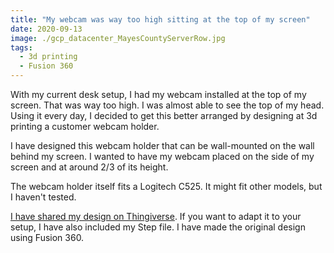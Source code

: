 ```yaml
---
title: "My webcam was way too high sitting at the top of my screen"
date: 2020-09-13
image: ./gcp_datacenter_MayesCountyServerRow.jpg
tags:
  - 3d printing
  - Fusion 360
---
```


With my current desk setup, I had my webcam installed at the top of my screen. That was way too high. I was almost able to see the top of my head. Using it every day, I decided to get this better arranged by designing at 3d printing a customer webcam holder.

I have designed this webcam holder that can be wall-mounted on the wall behind my screen. I wanted to have my webcam placed on the side of my screen and at around 2/3 of its height.

The webcam holder itself fits a Logitech C525. It might fit other models, but I haven't tested.

[I have shared my design on Thingiverse](https://www.thingiverse.com/thing:4596219). If you want to adapt it to your setup, I have also included my Step file. I have made the original design using Fusion 360.

